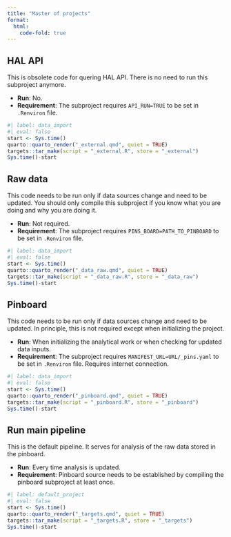 ```yaml
---
title: "Master of projects"
format:
  html:
    code-fold: true
---
```


## HAL API

This is obsolete code for quering HAL API. There is no need to run this subproject anymore.

- __Run__: No.
- __Requirement__: The subproject requires `API_RUN=TRUE` to be set in `.Renviron` file.

```r
#| label: data_import
#| eval: false
start <- Sys.time()
quarto::quarto_render("_external.qmd", quiet = TRUE)
targets::tar_make(script = "_external.R", store = "_external")
Sys.time()-start
```

## Raw data

This code needs to be run only if data sources change and need to be updated. You should only compile this subproject if you know what you are doing and why you are doing it.

- __Run__: Not required.
- __Requirement__: The subproject requires `PINS_BOARD=PATH_TO_PINBOARD` to be set in `.Renviron` file.


```r
#| label: data_import
#| eval: false
start <- Sys.time()
quarto::quarto_render("_data_raw.qmd", quiet = TRUE)
targets::tar_make(script = "_data_raw.R", store = "_data_raw")
Sys.time()-start
```

## Pinboard

This code needs to be run only if data sources change and need to be updated. In principle, this is not required except when initializing the project. 

- __Run__: When initializing the analytical work or when checking for updated data inputs.
- __Requirement__: The subproject requires `MANIFEST_URL=URL/_pins.yaml` to be set in `.Renviron` file. Requires internet connection.

```r
#| label: data_import
#| eval: false
start <- Sys.time()
quarto::quarto_render("_pinboard.qmd", quiet = TRUE)
targets::tar_make(script = "_pinboard.R", store = "_pinboard")
Sys.time()-start
```

## Run main pipeline

This is the default pipeline. It serves for analysis of the raw data stored in the pinboard. 

- __Run__: Every time analysis is updated.
- __Requirement__: Pinboard source needs to be established by compiling the pinboard subproject at least once. 

```r
#| label: default_project
#| eval: false
start <- Sys.time()
quarto::quarto_render("_targets.qmd", quiet = TRUE)
targets::tar_make(script = "_targets.R", store = "_targets")
Sys.time()-start
```